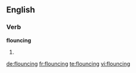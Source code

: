 ==English==

===Verb===
'''flouncing'''

# {{present participle of|flounce}}

[[de:flouncing]]
[[fr:flouncing]]
[[te:flouncing]]
[[vi:flouncing]]